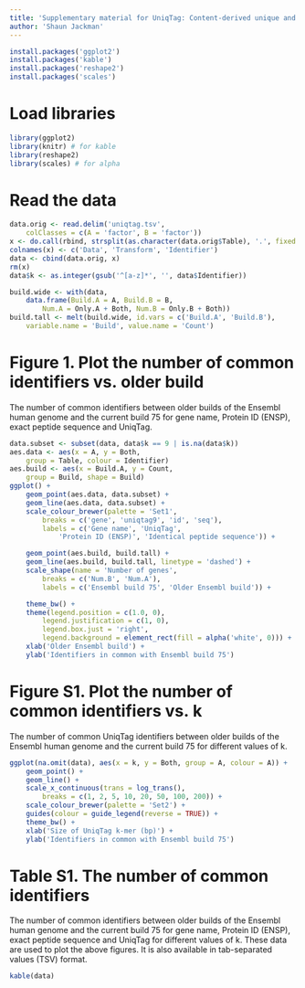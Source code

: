 ```yaml
---
title: 'Supplementary material for UniqTag: Content-derived unique and stable identifiers for gene annotation'
author: 'Shaun Jackman'
---
```


```r
install.packages('ggplot2')
install.packages('kable')
install.packages('reshape2')
install.packages('scales')
```

# Load libraries
```r
library(ggplot2)
library(knitr) # for kable
library(reshape2)
library(scales) # for alpha
```

# Read the data
```r
data.orig <- read.delim('uniqtag.tsv',
	colClasses = c(A = 'factor', B = 'factor'))
x <- do.call(rbind, strsplit(as.character(data.orig$Table), '.', fixed = TRUE))
colnames(x) <- c('Data', 'Transform', 'Identifier')
data <- cbind(data.orig, x)
rm(x)
data$k <- as.integer(gsub('^[a-z]*', '', data$Identifier))

build.wide <- with(data,
	data.frame(Build.A = A, Build.B = B,
		Num.A = Only.A + Both, Num.B = Only.B + Both))
build.tall <- melt(build.wide, id.vars = c('Build.A', 'Build.B'),
	variable.name = 'Build', value.name = 'Count')
```

# Figure 1. Plot the number of common identifiers vs. older build
The number of common identifiers between older builds of the Ensembl human genome and the current build 75 for gene name, Protein ID (ENSP), exact peptide sequence and UniqTag.
```r
data.subset <- subset(data, data$k == 9 | is.na(data$k))
aes.data <- aes(x = A, y = Both,
	group = Table, colour = Identifier)
aes.build <- aes(x = Build.A, y = Count,
	group = Build, shape = Build)
ggplot() +
	geom_point(aes.data, data.subset) +
	geom_line(aes.data, data.subset) +
	scale_colour_brewer(palette = 'Set1',
		breaks = c('gene', 'uniqtag9', 'id', 'seq'),
		labels = c('Gene name', 'UniqTag',
			'Protein ID (ENSP)', 'Identical peptide sequence')) +

	geom_point(aes.build, build.tall) +
	geom_line(aes.build, build.tall, linetype = 'dashed') +
	scale_shape(name = 'Number of genes',
		breaks = c('Num.B', 'Num.A'),
		labels = c('Ensembl build 75', 'Older Ensembl build')) +

	theme_bw() +
	theme(legend.position = c(1.0, 0),
		legend.justification = c(1, 0),
		legend.box.just = 'right',
		legend.background = element_rect(fill = alpha('white', 0))) +
	xlab('Older Ensembl build') +
	ylab('Identifiers in common with Ensembl build 75')
```

# Figure S1. Plot the number of common identifiers vs. k
The number of common UniqTag identifiers between older builds of the Ensembl human genome and the current build 75 for different values of k.
```r
ggplot(na.omit(data), aes(x = k, y = Both, group = A, colour = A)) +
	geom_point() +
	geom_line() +
	scale_x_continuous(trans = log_trans(),
		breaks = c(1, 2, 5, 10, 20, 50, 100, 200)) +
	scale_colour_brewer(palette = 'Set2') +
	guides(colour = guide_legend(reverse = TRUE)) +
	theme_bw() +
	xlab('Size of UniqTag k-mer (bp)') +
	ylab('Identifiers in common with Ensembl build 75')
```

# Table S1. The number of common identifiers
The number of common identifiers between older builds of the Ensembl human genome and the current build 75 for gene name, Protein ID (ENSP), exact peptide sequence and UniqTag for different values of k. These data are used to plot the above figures. It is also available in tab-separated values (TSV) format.
```r
kable(data)
```

